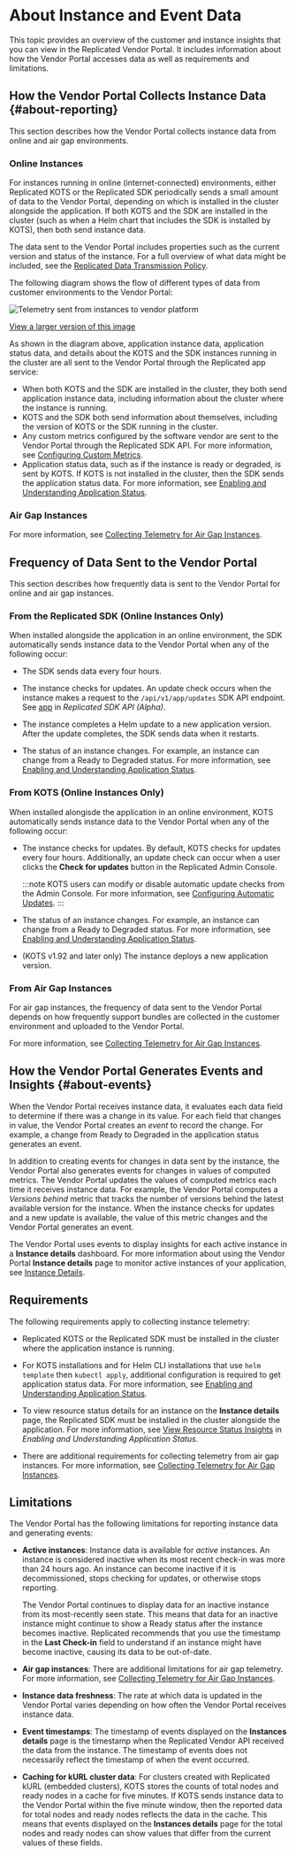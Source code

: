 
# About Instance and Event Data

This topic provides an overview of the customer and instance insights that you can view in the Replicated Vendor Portal. It includes information about how the Vendor Portal accesses data as well as requirements and limitations.  

## How the Vendor Portal Collects Instance Data {#about-reporting}

This section describes how the Vendor Portal collects instance data from online and air gap environments.

### Online Instances

For instances running in online (internet-connected) environments, either Replicated KOTS or the Replicated SDK periodically sends a small amount of data to the Vendor Portal, depending on which is installed in the cluster alongside the application. If both KOTS and the SDK are installed in the cluster (such as when a Helm chart that includes the SDK is installed by KOTS), then both send instance data.

The data sent to the Vendor Portal includes properties such as the current version and status of the instance. For a full overview of what data might be included, see the [Replicated Data Transmission Policy](https://docs.replicated.com/vendor/policies-data-transmission).

The following diagram shows the flow of different types of data from customer environments to the Vendor Portal:

![Telemetry sent from instances to vendor platform](/images/telemetry-diagram.png)

[View a larger version of this image](/images/telemetry-diagram.png)

As shown in the diagram above, application instance data, application status data, and details about the KOTS and the SDK instances running in the cluster are all sent to the Vendor Portal through the Replicated app service:
* When both KOTS and the SDK are installed in the cluster, they both send application instance data, including information about the cluster where the instance is running.
* KOTS and the SDK both send information about themselves, including the version of KOTS or the SDK running in the cluster.
* Any custom metrics configured by the software vendor are sent to the Vendor Portal through the Replicated SDK API. For more information, see [Configuring Custom Metrics](/vendor/custom-metrics).
* Application status data, such as if the instance is ready or degraded, is sent by KOTS. If KOTS is not installed in the cluster, then the SDK sends the application status data. For more information, see [Enabling and Understanding Application Status](/vendor/insights-app-status).

### Air Gap Instances

<AirGapTelemetry/>

For more information, see [Collecting Telemetry for Air Gap Instances](/vendor/telemetry-air-gap).

## Frequency of Data Sent to the Vendor Portal

This section describes how frequently data is sent to the Vendor Portal for online and air gap instances.

### From the Replicated SDK (Online Instances Only)

When installed alongside the application in an online environment, the SDK automatically sends instance data to the Vendor Portal when any of the following occur:

* The SDK sends data every four hours.

* The instance checks for updates. An update check occurs when the instance makes a request to the `/api/v1/app/updates` SDK API endpoint. See [app](/reference/replicated-sdk-apis#app) in _Replicated SDK API (Alpha)_.

* The instance completes a Helm update to a new application version. After the update completes, the SDK sends data when it restarts.

* The status of an instance changes. For example, an instance can change from a Ready to Degraded status. For more information, see [Enabling and Understanding Application Status](insights-app-status).

### From KOTS (Online Instances Only)

When installed alongisde the application in an online environment, KOTS automatically sends instance data to the Vendor Portal when any of the following occur:

* The instance checks for updates. By default, KOTS checks for updates every four hours. Additionally, an update check can occur when a user clicks the **Check for updates** button in the Replicated Admin Console. 

  :::note
  KOTS users can modify or disable automatic update checks from the Admin Console. For more information, see [Configuring Automatic Updates](/enterprise/updating-apps).
  :::

* The status of an instance changes. For example, an instance can change from a Ready to Degraded status. For more information, see [Enabling and Understanding Application Status](insights-app-status).

* (KOTS v1.92 and later only) The instance deploys a new application version.

### From Air Gap Instances

For air gap instances, the frequency of data sent to the Vendor Portal depends on how frequently support bundles are collected in the customer environment and uploaded to the Vendor Portal.

For more information, see [Collecting Telemetry for Air Gap Instances](/vendor/telemetry-air-gap).

## How the Vendor Portal Generates Events and Insights {#about-events}

When the Vendor Portal receives instance data, it evaluates each data field to determine if there was a change in its value. For each field that changes in value, the Vendor Portal creates an _event_ to record the change. For example, a change from Ready to Degraded in the application status generates an event.

In addition to creating events for changes in data sent by the instance, the Vendor Portal also generates events for changes in values of computed metrics. The Vendor Portal updates the values of computed metrics each time it receives instance data. For example, the Vendor Portal computes a _Versions behind_ metric that tracks the number of versions behind the latest available version for the instance. When the instance checks for updates and a new update is available, the value of this metric changes and the Vendor Portal generates an event.

The Vendor Portal uses events to display insights for each active instance in a **Instance details** dashboard. For more information about using the Vendor Portal **Instance details** page to monitor active instances of your application, see [Instance Details](instance-insights-details).

## Requirements

The following requirements apply to collecting instance telemetry:

* Replicated KOTS or the Replicated SDK must be installed in the cluster where the application instance is running. 

* For KOTS installations and for Helm CLI installations that use `helm template` then `kubectl apply`, additional configuration is required to get application status data. For more information, see [Enabling and Understanding Application Status](/vendor/insights-app-status).

* To view resource status details for an instance on the **Instance details** page, the Replicated SDK must be installed in the cluster alongside the application. For more information, see [View Resource Status Insights](insights-app-status#resource-status) in _Enabling and Understanding Application Status_.

* There are additional requirements for collecting telemetry from air gap instances. For more information, see [Collecting Telemetry for Air Gap Instances](/vendor/telemetry-air-gap).

## Limitations

The Vendor Portal has the following limitations for reporting instance data and generating events:

* **Active instances**: Instance data is available for _active_ instances. An instance is considered inactive when its most recent check-in was more than 24 hours ago. An instance can become inactive if it is decommissioned, stops checking for updates, or otherwise stops reporting.

   The Vendor Portal continues to display data for an inactive instance from its most-recently seen state. This means that data for an inactive instance might continue to show a Ready status after the instance becomes inactive. Replicated recommends that you use the timestamp in the **Last Check-in** field to understand if an instance might have become inactive, causing its data to be out-of-date.
* **Air gap instances**: There are additional limitations for air gap telemetry. For more information, see [Collecting Telemetry for Air Gap Instances](/vendor/telemetry-air-gap).  
* **Instance data freshness**: The rate at which data is updated in the Vendor Portal varies depending on how often the Vendor Portal receives instance data.
* **Event timestamps**: The timestamp of events displayed on the **Instances details** page is the timestamp when the Replicated Vendor API received the data from the instance. The timestamp of events does not necessarily reflect the timestamp of when the event occurred.
* **Caching for kURL cluster data**: For clusters created with Replicated kURL (embedded clusters), KOTS stores the counts of total nodes and ready nodes in a cache for five minutes. If KOTS sends instance data to the Vendor Portal within the five minute window, then the reported data for total nodes and ready nodes reflects the data in the cache. This means that events displayed on the **Instances details** page for the total nodes and ready nodes can show values that differ from the current values of these fields.
